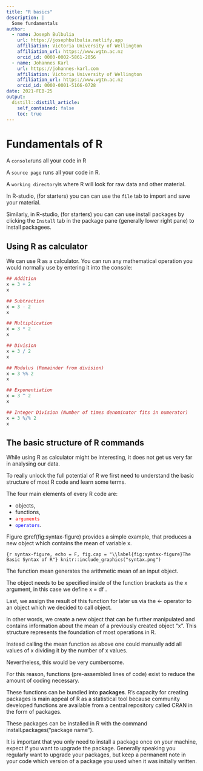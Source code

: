 ```yaml
---
title: "R basics"
description: |
  Some fundamentals
author:
  - name: Joseph Bulbulia
    url: https://josephbulbulia.netlify.app
    affiliation: Victoria University of Wellington
    affiliation_url: https://www.wgtn.ac.nz
    orcid_id: 0000-0002-5861-2056
  - name: Johannes Karl 
    url: https://johannes-karl.com
    affiliation: Victoria University of Wellington
    affiliation_url: https://www.wgtn.ac.nz
    orcid_id: 0000-0001-5166-0728
date: 2021-FEB-25
output:
  distill::distill_article:
    self_contained: false
    toc: true
---
```


# Fundamentals of R


A `console`runs all your code in R

A `source page` runs all your code in R.

A `working directory`is where R will look for raw data and other material. 

In R-studio, (for starters) you can can use the `file` tab to import and save your material. 

Similarly, in R-studio, (for starters) you can can use install packages by clicking the `Install` tab  in the package pane (generally lower right pane) to install packagees.


## Using R as calculator

We can use R as a calculator. You can run any mathematical operation you would normally use by entering it into the console:

```r
## Addition
x = 3 + 2
x

## Subtraction
x = 3 - 2
x

## Multiplication
x = 3 * 2
x

## Division
x = 3 / 2
x

## Modulus (Remainder from division)
x = 3 %% 2
x

## Exponentiation
x = 3 ^ 2
x

## Integer Division (Number of times denominator fits in numerator)
x = 3 %/% 2
x
```


## The basic structure of R commands

While using R as calculator might be interesting, it does not get us very far in analysing our data. 

To really unlock the full potential of R we first need to understand the basic structure of most R code and learn some terms.

The four main elements of every R code are:

  - objects, 
  - functions, 
  - <span style="color:red">`arguments`</span>
  - <span style="color:blue">`operators`</span>. 
  
Figure \@ref(fig:syntax-figure) provides a simple example, that produces a new object which contains the mean of variable x.

```{r syntax-figure, echo = F, fig.cap = "\\label{fig:syntax-figure}The Basic Syntax of R"}
knitr::include_graphics("syntax.png")
```

The function mean generates the arithmetic mean of an input object. 

The object needs to be specified inside of the function brackets as the x argument, in this case we define x = df . 

Last, we assign the result of this function for later us via the <- operator to an object which we decided to call object.


In other words, we create a new object that can be further manipulated and contains information about the mean of a previously created object "x". This structure represents the foundation of most operations in R.


Instead calling the mean function as above one could manually add all values of x dividing it by the number of x values. 

Nevertheless, this would be very cumbersome. 

For this reason, functions (pre-assembled lines of code) exist to reduce the amount of coding necessary. 

These functions can be bundled into **packages**.  R's capacity for creating packages is main appeal of R as a statistical tool because community developed functions are available from a central repository called CRAN in the form of packages. 

These packages can be installed in R with the command install.packages("package name"). 

It is important that you only need to install a package once on your machine, expect if you want to upgrade the package. Generally speaking you regularly want to upgrade your packages, but keep a permanent note in your code which version of a package you used when it was initially written.
